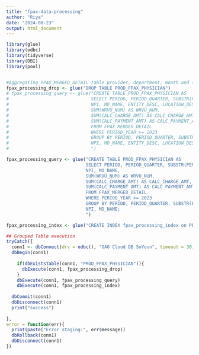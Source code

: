 ```yaml
---
title: "fpax-data-processing"
author: "Riya"
date: "2024-08-23"
output: html_document
---
```


```r

library(glue)
library(odbc)
library(tidyverse)
library(DBI)
library(pool)


#Aggregating FPAX_MERGED_DETAIL table provider, department, month and summing up to get wrvus, payments and collections
fpax_processing_drop <- glue("DROP TABLE PROD_FPAX_PHYSICIAN")
# fpax_processing_query <- glue("CREATE TABLE PROD_FPAX_PHYSICIAN AS 
#                               SELECT PERIOD, PERIOD_QUARTER, SUBSTR(PERIOD, 1, 4) AS YEAR, SUBSTR(PERIOD, 5, 6) AS MONTH,
#                               NPI, MD_NAME, ENTITY_DESC, LOCATION_DESC, EPIC_LOCATION_DESC, EPIC_DEPT_DESC, EPIC_DEPT_ID,
#                               SUM(WRVU_NUM) AS WRVU_NUM,
#                               SUM(CALC_CHARGE_AMT) AS CALC_CHARGE_AMT,
#                               SUM(CALC_PAYMENT_AMT) AS CALC_PAYMENT_AMT
#                               FROM FPAX_MERGED_DETAIL
#                               WHERE PERIOD_YEAR >= 2023
#                               GROUP BY PERIOD, PERIOD_QUARTER, SUBSTR(PERIOD, 1, 4), SUBSTR(PERIOD, 5, 6),
#                               NPI, MD_NAME, ENTITY_DESC, LOCATION_DESC, EPIC_LOCATION_DESC, EPIC_DEPT_DESC, EPIC_DEPT_ID;
#                               ")

fpax_processing_query <- glue("CREATE TABLE PROD_FPAX_PHYSICIAN AS 
                              SELECT PERIOD, PERIOD_QUARTER, SUBSTR(PERIOD, 1, 4) AS YEAR, SUBSTR(PERIOD, 5, 6) AS MONTH,
                              NPI, MD_NAME, 
                              SUM(WRVU_NUM) AS WRVU_NUM,
                              SUM(CALC_CHARGE_AMT) AS CALC_CHARGE_AMT,
                              SUM(CALC_PAYMENT_AMT) AS CALC_PAYMENT_AMT
                              FROM FPAX_MERGED_DETAIL
                              WHERE PERIOD_YEAR >= 2023
                              GROUP BY PERIOD, PERIOD_QUARTER, SUBSTR(PERIOD, 1, 4), SUBSTR(PERIOD, 5, 6),
                              NPI, MD_NAME;
                              ")

fpax_processing_index <- glue("CREATE INDEX fpax_processing_index on PROD_FPAX_PHYSICIAN (PERIOD, EPIC_DEPT_ID)")

```


```r

## Grouped Table execution
tryCatch({
  conn1 <- dbConnect(drv = odbc(), "OAO Cloud DB SoYoun", timeout = 30)
  dbBegin(conn1)
  
    if(dbExistsTable(conn1, "PROD_FPAX_PHYSICIAN")){
      dbExecute(conn1, fpax_processing_drop) 
    }
    dbExecute(conn1, fpax_processing_query) 
    dbExecute(conn1, fpax_processing_index)
     
  dbCommit(conn1)
  dbDisconnect(conn1)
  print("success")
  
},
error = function(err){
  print(paste("Error staging:", err$message))
  dbRollback(conn1)
  dbDisconnect(conn1)
})


```